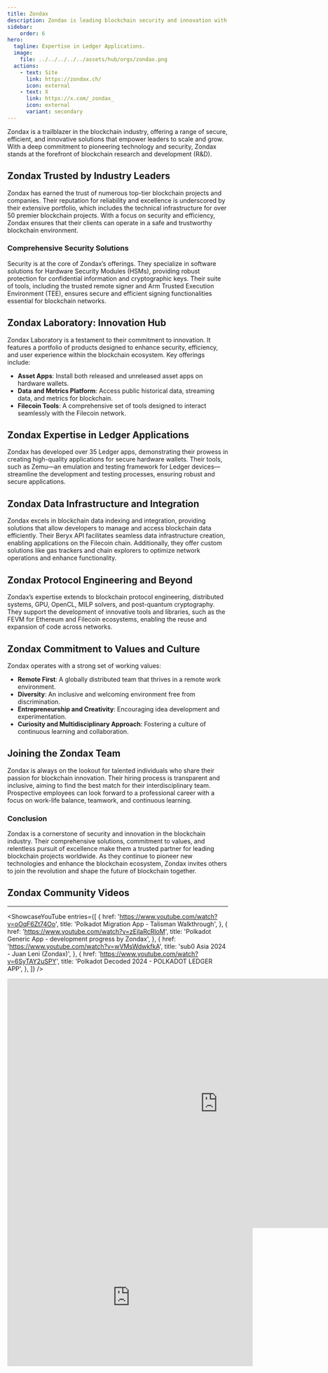 ```yaml
---
title: Zondax
description: Zondax is leading blockchain security and innovation with trusted solutions for secure hardware wallets, data integration, and protocol engineering.
sidebar:
    order: 6
hero:
  tagline: Expertise in Ledger Applications.
  image: 
    file: ../../../../../assets/hub/orgs/zondax.png
  actions:
    - text: Site
      link: https://zondax.ch/
      icon: external
    - text: X
      link: https://x.com/_zondax_
      icon: external
      variant: secondary
---
```



Zondax is a trailblazer in the blockchain industry, offering a range of secure, efficient, and innovative solutions that empower leaders to scale and grow. With a deep commitment to pioneering technology and security, Zondax stands at the forefront of blockchain research and development (R&amp;D).

## Zondax Trusted by Industry Leaders
Zondax has earned the trust of numerous top-tier blockchain projects and companies. Their reputation for reliability and excellence is underscored by their extensive portfolio, which includes the technical infrastructure for over 50 premier blockchain projects. With a focus on security and efficiency, Zondax ensures that their clients can operate in a safe and trustworthy blockchain environment.

### Comprehensive Security Solutions
Security is at the core of Zondax’s offerings. They specialize in software solutions for Hardware Security Modules (HSMs), providing robust protection for confidential information and cryptographic keys. Their suite of tools, including the trusted remote signer and Arm Trusted Execution Environment (TEE), ensures secure and efficient signing functionalities essential for blockchain networks.

## Zondax Laboratory: Innovation Hub
Zondax Laboratory is a testament to their commitment to innovation. It features a portfolio of products designed to enhance security, efficiency, and user experience within the blockchain ecosystem. Key offerings include:

- **Asset Apps**: Install both released and unreleased asset apps on hardware wallets.
- **Data and Metrics Platform**: Access public historical data, streaming data, and metrics for blockchain.
- **Filecoin Tools**: A comprehensive set of tools designed to interact seamlessly with the Filecoin network.

## Zondax Expertise in Ledger Applications
Zondax has developed over 35 Ledger apps, demonstrating their prowess in creating high-quality applications for secure hardware wallets. Their tools, such as Zemu—an emulation and testing framework for Ledger devices—streamline the development and testing processes, ensuring robust and secure applications.

## Zondax Data Infrastructure and Integration
Zondax excels in blockchain data indexing and integration, providing solutions that allow developers to manage and access blockchain data efficiently. Their Beryx API facilitates seamless data infrastructure creation, enabling applications on the Filecoin chain. Additionally, they offer custom solutions like gas trackers and chain explorers to optimize network operations and enhance functionality.

## Zondax Protocol Engineering and Beyond
Zondax’s expertise extends to blockchain protocol engineering, distributed systems, GPU, OpenCL, MILP solvers, and post-quantum cryptography. They support the development of innovative tools and libraries, such as the FEVM for Ethereum and Filecoin ecosystems, enabling the reuse and expansion of code across networks.

## Zondax Commitment to Values and Culture
Zondax operates with a strong set of working values:
- **Remote First**: A globally distributed team that thrives in a remote work environment.
- **Diversity**: An inclusive and welcoming environment free from discrimination.
- **Entrepreneurship and Creativity**: Encouraging idea development and experimentation.
- **Curiosity and Multidisciplinary Approach**: Fostering a culture of continuous learning and collaboration.

## Joining the Zondax Team
Zondax is always on the lookout for talented individuals who share their passion for blockchain innovation. Their hiring process is transparent and inclusive, aiming to find the best match for their interdisciplinary team. Prospective employees can look forward to a professional career with a focus on work-life balance, teamwork, and continuous learning.

### Conclusion
Zondax is a cornerstone of security and innovation in the blockchain industry. Their comprehensive solutions, commitment to values, and relentless pursuit of excellence make them a trusted partner for leading blockchain projects worldwide. As they continue to pioneer new technologies and enhance the blockchain ecosystem, Zondax invites others to join the revolution and shape the future of blockchain together.

## Zondax Community Videos
----------------
<ShowcaseYouTube
  entries={[
                         {
      href: 'https://www.youtube.com/watch?v=oOqF6Zt74Oo',
      title: 'Polkadot Migration App - Talisman Walkthrough',
     },
                            {
      href: 'https://www.youtube.com/watch?v=zEjlaRcRloM',
      title: 'Polkadot Generic App - development progress by Zondax',
     },
                                 {
      href: 'https://www.youtube.com/watch?v=wVMsWdwkfkA',
      title: 'sub0 Asia 2024 - Juan Leni (Zondax)',
     },
                                 {
      href: 'https://www.youtube.com/watch?v=6SyTAY2uSPY',
      title: 'Polkadot Decoded 2024 - POLKADOT LEDGER APP',
     },
  ]}
/>



<iframe allowfullscreen="true" frameborder="0" height="569" mozallowfullscreen="true" src="https://docs.google.com/presentation/d/e/2PACX-1vSuVNI8LaCBq-4iHDk0xgHdFlzhhoe2g_XD0gUjk6gzhSuQEM72AgN6P-mu6uq0ud-2NPRUVnWraX81/embed?start=false&loop=false&delayms=60000" webkitallowfullscreen="true" width="960"></iframe>

<iframe allow="accelerometer; autoplay; clipboard-write; encrypted-media; gyroscope; picture-in-picture; web-share" allowfullscreen="" frameborder="0" height="315" referrerpolicy="strict-origin-when-cross-origin" src="https://www.youtube.com/embed/wVMsWdwkfkA?si=gHFZ8HDUtQxEkHim" title="YouTube video player" width="560"></iframe>
